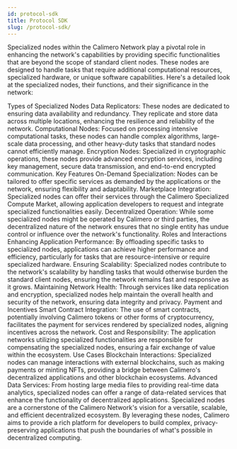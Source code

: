 ```yaml
---
id: protocol-sdk
title: Protocol SDK
slug: /protocol-sdk/
---
```


Specialized nodes within the Calimero Network play a pivotal role in enhancing the network's capabilities by providing specific functionalities that are beyond the scope of standard client nodes. These nodes are designed to handle tasks that require additional computational resources, specialized hardware, or unique software capabilities. Here's a detailed look at the specialized nodes, their functions, and their significance in the network:

Types of Specialized Nodes
Data Replicators: These nodes are dedicated to ensuring data availability and redundancy. They replicate and store data across multiple locations, enhancing the resilience and reliability of the network.
Computational Nodes: Focused on processing intensive computational tasks, these nodes can handle complex algorithms, large-scale data processing, and other heavy-duty tasks that standard nodes cannot efficiently manage.
Encryption Nodes: Specialized in cryptographic operations, these nodes provide advanced encryption services, including key management, secure data transmission, and end-to-end encrypted communication.
Key Features
On-Demand Specialization: Nodes can be tailored to offer specific services as demanded by the applications or the network, ensuring flexibility and adaptability.
Marketplace Integration: Specialized nodes can offer their services through the Calimero Specialized Compute Market, allowing application developers to request and integrate specialized functionalities easily.
Decentralized Operation: While some specialized nodes might be operated by Calimero or third parties, the decentralized nature of the network ensures that no single entity has undue control or influence over the network's functionality.
Roles and Interactions
Enhancing Application Performance: By offloading specific tasks to specialized nodes, applications can achieve higher performance and efficiency, particularly for tasks that are resource-intensive or require specialized hardware.
Ensuring Scalability: Specialized nodes contribute to the network's scalability by handling tasks that would otherwise burden the standard client nodes, ensuring the network remains fast and responsive as it grows.
Maintaining Network Health: Through services like data replication and encryption, specialized nodes help maintain the overall health and security of the network, ensuring data integrity and privacy.
Payment and Incentives
Smart Contract Integration: The use of smart contracts, potentially involving Calimero tokens or other forms of cryptocurrency, facilitates the payment for services rendered by specialized nodes, aligning incentives across the network.
Cost and Responsibility: The application networks utilizing specialized functionalities are responsible for compensating the specialized nodes, ensuring a fair exchange of value within the ecosystem.
Use Cases
Blockchain Interactions: Specialized nodes can manage interactions with external blockchains, such as making payments or minting NFTs, providing a bridge between Calimero's decentralized applications and other blockchain ecosystems.
Advanced Data Services: From hosting large media files to providing real-time data analytics, specialized nodes can offer a range of data-related services that enhance the functionality of decentralized applications.
Specialized nodes are a cornerstone of the Calimero Network's vision for a versatile, scalable, and efficient decentralized ecosystem. By leveraging these nodes, Calimero aims to provide a rich platform for developers to build complex, privacy-preserving applications that push the boundaries of what's possible in decentralized computing.